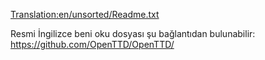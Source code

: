 [[Translation:en/unsorted/Readme.txt]]

Resmi İngilizce beni oku dosyası şu bağlantıdan bulunabilir: https://github.com/OpenTTD/OpenTTD/